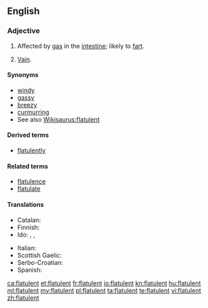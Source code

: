 ==English==

===Adjective===
{{en-adj}}

# Affected by [[gas]] in the [[intestine]]; likely to [[fart]].
# {{context|obsolete|lang=en}} [[vain|Vain]].

====Synonyms====
* [[windy]]
* [[gassy]]
* [[breezy]]
* [[curmurring]]
* See also [[Wikisaurus:flatulent]]

====Derived terms====
* [[flatulently]]

====Related terms====
* [[flatulence]]
* [[flatulate]]

====Translations====
{{trans-top|affected by gas in the intestine}}
* Catalan: {{t+|ca|flatulent}}
* Finnish: {{t|fi|ilmavaivainen}}
* Ido: {{t+|io|flatulenta}}, {{t+|io|flatuoza}}, {{t+|io|flatuema}}
{{trans-mid}}
* Italian: {{t|it|flatulente}}
* Scottish Gaelic: {{t|gd|gaothach}}
* Serbo-Croatian: {{t|sh|nadut}}
* Spanish: {{t|es|flatulente}}
{{trans-bottom}}

[[ca:flatulent]]
[[et:flatulent]]
[[fr:flatulent]]
[[io:flatulent]]
[[kn:flatulent]]
[[hu:flatulent]]
[[ml:flatulent]]
[[my:flatulent]]
[[pl:flatulent]]
[[ta:flatulent]]
[[te:flatulent]]
[[vi:flatulent]]
[[zh:flatulent]]
